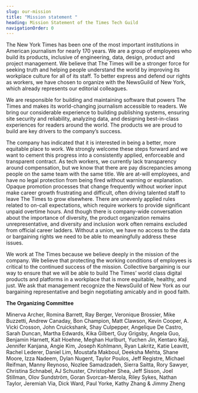 ```yaml
---
slug: our-mission
title: "Mission statement "
heading: Mission Statement of the Times Tech Guild
navigationOrder: 0
---
```

The New York Times has been one of the most important institutions in American journalism for nearly 170 years. We are a group of employees who build its products, inclusive of engineering, data, design, product and project management. We believe that The Times will be a stronger force for seeking truth and helping people understand the world by improving its workplace culture for all of its staff. To better express and defend our rights as workers, we have chosen to organize with the NewsGuild of New York, which already represents our editorial colleagues.



We are responsible for building and maintaining software that powers The Times and makes its world-changing journalism accessible to readers. We bring our considerable experience to building publishing systems, ensuring site security and reliability, analyzing data, and designing best-in-class experiences for readers around the world. The products we are proud to build are key drivers to the company’s success.



The company has indicated that it is interested in being a better, more equitable place to work. We strongly welcome these steps forward and we want to cement this progress into a consistently applied, enforceable and transparent contract. As tech workers, we currently lack transparency around compensation, but we know that there are pay discrepancies among people on the same team with the same title. We are at-will employees, and have no legal protection from being fired without warning or explanation. Opaque promotion processes that change frequently without worker input make career growth frustrating and difficult, often driving talented staff to leave The Times to grow elsewhere. There are unevenly applied rules related to on-call expectations, which require workers to provide significant unpaid overtime hours. And though there is company-wide conversation about the importance of diversity, the product organization remains unrepresentative, and diversity and inclusion work often remains excluded from official career ladders. Without a union, we have no access to the data or bargaining rights we need to be able to meaningfully address these issues. 



We work at The Times because we believe deeply in the mission of the company. We believe that protecting the working conditions of employees is critical to the continued success of the mission. Collective bargaining is our way to ensure that we will be able to build The Times’ world class digital products and platforms in a workplace that is more equitable, healthy, and just. We ask that management recognize the NewsGuild of New York as our bargaining representative and begin negotiating amicably and in good faith.



**The Organizing Committee**



Minerva Archer, Romina Barrett, Ray Berger, Veronique Brossier, Mike Buzzetti, Andrew Canaday, Bon Champion, Matt Clawson, Kevin Cooper, A. Vicki Crosson, John Cruickshank, Shay Culpepper, Angelique De Castro, Sarah Duncan, Martha Edwards, Kika Gilbert, Guy Grigsby, Angela Guo, Benjamin Harnett, Kait Hoehne, Meghan Hurlburt, Yuchen Jin, Kentaro Kaji, Jennifer Kanjana, Angie Kim, Joseph Kohlmann, Ryan Lakritz, Katie Leavitt, Rachel Lederer, Daniel Lim, Moustafa Makboul, Deeksha Mehta, Shane Moore, Izza Nadeem, Dylan Nugent, Taylor Poulos, Jeff Registre, Michael Reifman, Manny Reynoso, Nozlee Samadzadeh, Sierra Saitta, Rory Sawyer, Christina Schnabel, AJ Schuster, Christopher Shea, Jeff Sisson, Joel Stillman, Olov Sundström, Goran Svorcan-Merola, Riley Sykes, Nathan Taylor, Jeremiah Via, Dick Ward, Paul Yorke, Kathy Zhang & Jimmy Zheng